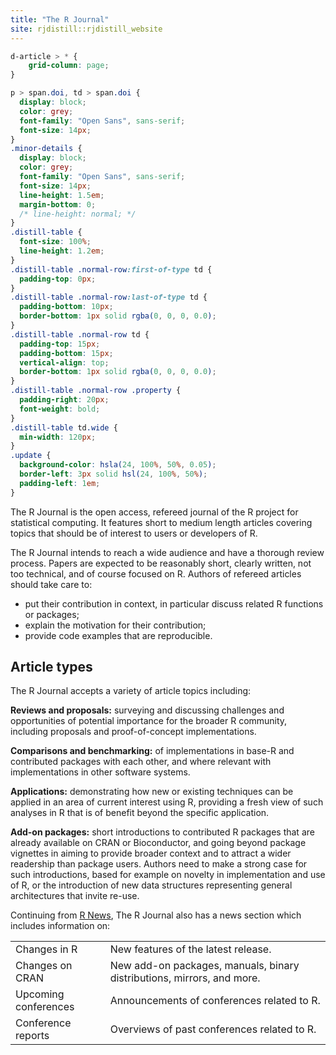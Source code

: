 ```yaml
---
title: "The R Journal"
site: rjdistill::rjdistill_website
---
```


```css
d-article > * {
    grid-column: page;
}

p > span.doi, td > span.doi {
  display: block;
  color: grey;
  font-family: "Open Sans", sans-serif;
  font-size: 14px;
}
.minor-details {
  display: block;
  color: grey;
  font-family: "Open Sans", sans-serif;
  font-size: 14px;
  line-height: 1.5em;
  margin-bottom: 0;
  /* line-height: normal; */
}
.distill-table {
  font-size: 100%;
  line-height: 1.2em;
}
.distill-table .normal-row:first-of-type td {
  padding-top: 0px;
}
.distill-table .normal-row:last-of-type td {
  padding-bottom: 10px;
  border-bottom: 1px solid rgba(0, 0, 0, 0.0);
}
.distill-table .normal-row td {
  padding-top: 15px;
  padding-bottom: 15px;
  vertical-align: top;
  border-bottom: 1px solid rgba(0, 0, 0, 0.0);
}
.distill-table .normal-row .property {
  padding-right: 20px;
  font-weight: bold;
}
.distill-table td.wide {
  min-width: 120px;
}
.update {
  background-color: hsla(24, 100%, 50%, 0.05); 
  border-left: 3px solid hsl(24, 100%, 50%); 
  padding-left: 1em;
}
```

The R Journal is the open access, refereed journal of the R project for statistical computing. It features short to medium length articles covering topics that should be of interest to users or developers of R.

The R Journal intends to reach a wide audience and have a thorough review process. Papers are expected to be reasonably short, clearly written, not too technical, and of course focused on R. Authors of refereed articles should take care to:

* put their contribution in context, in particular discuss related R functions or packages;
* explain the motivation for their contribution;
* provide code examples that are reproducible.

## Article types

The R Journal accepts a variety of article topics including:

<!-- Following revision of the content description of The R Journal, from January 2017 submitted articles may include: -->

**Reviews and proposals:**
surveying and discussing challenges and opportunities of potential importance for the broader R community, including proposals and proof-of-concept implementations.

**Comparisons and benchmarking:**
of implementations in base-R and contributed packages with each other, and where relevant with implementations in other software systems.

**Applications:**
demonstrating how new or existing techniques can be applied in an area of current interest using R, providing a fresh view of such analyses in R that is of benefit beyond the specific application.

**Add-on packages:**
short introductions to contributed R packages that are already available on CRAN or Bioconductor, and going beyond package vignettes in aiming to provide broader context and to attract a wider readership than package users. Authors need to make a strong case for such introductions, based for example on novelty in implementation and use of R, or the introduction of new data structures representing general architectures that invite re-use.

Continuing from [R News](http://www.r-project.org/doc/Rnews/index.html), The R Journal also has a news section which includes information on:

<div>
<table class="distill-table">
  <tbody>
    <tr class="normal-row">
      <td class="property">Changes in R</td>
      <td class="reason">New features of the latest release.</td>
    </tr>
    <tr class="normal-row">
      <td class="property">Changes on CRAN</td>
      <td class="reason">New add-on packages, manuals, binary distributions, mirrors, and more.</td>
    </tr>
    <tr class="normal-row">
      <td class="property">Upcoming conferences</td>
      <td class="reason">Announcements of conferences related to R.</td>
    </tr>
    <tr class="normal-row">
      <td class="property">Conference reports</td>
      <td class="reason">Overviews of past conferences related to R. </td>
    </tr>
  </tbody>
</table>
</div>
